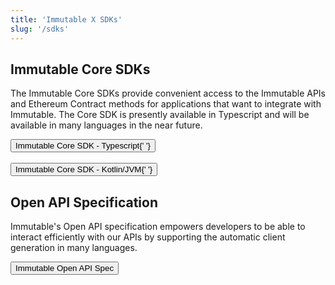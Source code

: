 ```yaml
---
title: 'Immutable X SDKs'
slug: '/sdks'
---
```



## Immutable Core SDKs

The Immutable Core SDKs provide convenient access to the Immutable APIs and Ethereum Contract methods for applications that want to integrate with Immutable. The Core SDK is presently available in Typescript and will be available in many languages in the near future.

<a href="/docs/imx-core-sdk-ts">
  <Button>
    Immutable Core SDK - Typescript{' '}
    <RightArrowIcon className={styles.ctaIcon} />
  </Button>
</a>
<br/><br/>
<a href="/docs/imx-core-sdk-kotlin-jvm">
  <Button>
    Immutable Core SDK - Kotlin/JVM{' '}
    <RightArrowIcon className={styles.ctaIcon} />
  </Button>
</a>

## Open API Specification

Immutable's Open API specification empowers developers to be able to interact efficiently with our APIs by supporting the automatic client generation in many languages.

<a href="https://github.com/immutable/imx-core-sdk/blob/main/openapi.json">
  <Button>
    Immutable Open API Spec <RightArrowIcon className={styles.ctaIcon} />
  </Button>
</a>
